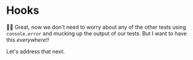 # Hooks

<EpicVideo url="https://www.epicweb.dev/workshops/web-application-testing/unit-testing/implementing-test-hooks-for-error-restoration-in-playwright/solution" />

👨‍💼 Great, now we don't need to worry about any of the other tests using
`console.error` and mucking up the output of our tests. But I want to have this
_everywhere!!_

Let's address that next.
